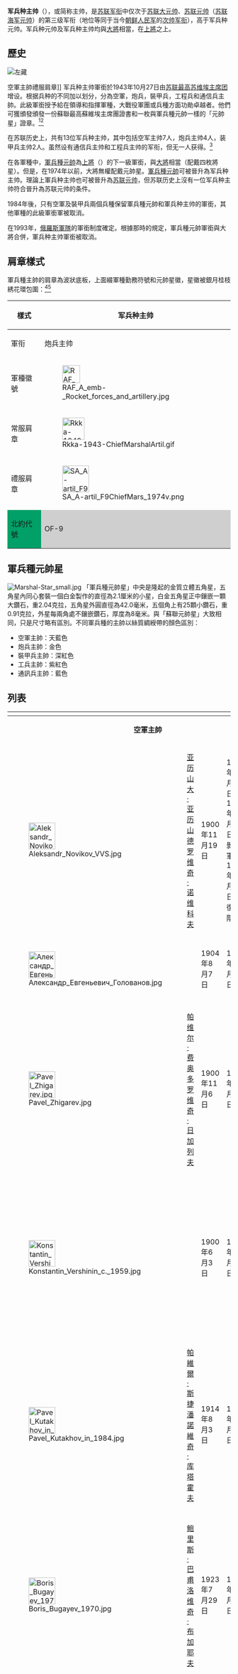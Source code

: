 {{noteTA
|G1=Military
|G2=地名	
|G3=PP
|G4=单位
}}
{{Infobox military rank
| name           = 軍兵種主帥
| native_name    = {{lang|ru|Главный маршал рода войск}}
| image          =Ussr-army-1943-55 Chief marshal.png
| image_size     = 300px
| alt            = 
| caption        = 1943年至1955年的「軍兵種主帥」肩章
| image2         = 
| image_size2    = 
| alt2           =
| caption2       = 
| image3         = 
| image_size3    = 
| alt3           =
| caption3       = 
| country        = {{Flag|USSR}}
| service branch = 
| rank insignia  = 
| rank           =
| NATO rank      = 
| Non-NATO rank  = 
| formation      = 	1943年2月4日
| abolished      = 	1991年
| rank group     = 
| higher rank    = [[蘇聯元帥|蘇聯元帥]]
| lower rank     =[[軍兵種元帥|軍兵種元帥]]<br>[[上將|上將]]
| equivalents    = [[蘇聯大將|蘇聯大將]]
| history        = {{tree list}}
*[[蘇聯軍銜|蘇聯軍銜]]
**{{le|1918年－1935年苏联军衔|Ranks and insignia of the Red Army and Navy 1918–1935|1918年至1935年制}}
**[[1935年－1940年苏联军衔|1935年至1940年制]]
**{{le|1940年－1943年苏联军衔|Ranks and insignia of the Red Army and Navy 1940–1943|1940年至1943年制}}
**{{le|1943年－1955年苏联军衔|Ranks and insignia of the Soviet Armed Forces 1943–1955|1943年至1955年制}}
**{{le|1955年－1991年苏联军衔|Ranks and insignia of the Soviet Armed Forces 1955–1991|1955年至1991年制}}
{{tree list/end}}
}}
'''军兵种主帅'''（{{lang-ru|Главный маршал рода войск}}），或简称主帅，是[[苏联军衔|苏联军衔]]中仅次于[[苏联大元帅|苏联大元帅]]、[[苏联元帅|苏联元帅]]（[[苏联海军元帅|苏联海军元帅]]）的第三级军衔（地位等同于当今[[朝鲜人民军|朝鲜人民军]]的[[朝鲜元帅|次帅]][[军衔|军衔]]），高于军兵种元帅。军兵种元帅及军兵种主帅均與[[大将_(苏联)|大將]]相當，在[[上將|上將]]之上。

== 歷史 ==
[[File:ChiefMarshal_Aviation_ShoulderBoards.jpg|左]]藏

空軍主帥禮服肩章]]
军兵种主帅軍銜於1943年10月27日由[[苏联最高苏维埃主席团|苏联最高苏维埃主席团]]增设。根据兵种的不同加以划分，分為空軍，炮兵，裝甲兵，工程兵和通信兵主帥。此級軍銜授予給在領導和指揮軍種，大戰役軍團或兵種方面功勛卓越者。他們可獲頒發頒發一份蘇聯最高蘇維埃主席團證書和一枚與軍兵種元帥一樣的「元帥星」證章。<ref>Erlass des Präsidiums des Obersten Sowjets der UdSSR vom 16. Januar 1943 über die Einführung der Dienstgrade ''Marschall der Flieger'', – der Artillerie und – der Panzertruppen''.</ref><ref>Erlass des Präsidiums des Obersten Sowjets der UdSSR vom 9. Oktober 1943 … über die Einführung der Dienstgrade „Marschall der Pioniertruppen und – der Fernmeldetruppe'' … sowie die Einführung der Rangklasse „Hauptmarschall der Waffengattung“.</ref>

在苏联历史上，共有13位军兵种主帅，其中包括空军主帅7人，炮兵主帅4人，装甲兵主帅2人。虽然设有通信兵主帅和工程兵主帅的军衔，但无一人获得。<ref>{{Cite web |url=http://www.chinape.org/xj/jsgf/2j-2d.htm |title=苏联军兵种主帅 |accessdate=2010-11-26 |archive-date=2009-06-14 |archive-url=https://web.archive.org/web/20090614122849/http://www.chinape.org/xj/jsgf/2j-2d.htm |dead-url=no }}</ref>

在各軍種中，[[军兵种元帅_(苏联)|軍兵種元帥]]為[[上將|上將]]（{{lang-ru|Генерал-полковник}}）的下一級軍銜，與[[大将_(苏联)|大將]]相當（配戴四枚將星）。但是，在1974年以前，大將無權配戴元帥星。[[军兵种元帅_(苏联)|軍兵種元帥]]可被晉升為军兵种主帅。理論上軍兵种主帅也可被晉升為[[苏联元帅|苏联元帅]]，但苏联历史上沒有一位军兵种主帅符合晉升為苏联元帅的条件。

1984年後，只有空軍及裝甲兵兩個兵種保留軍兵種元帥和軍兵种主帅的軍銜，其他軍種的此級軍銜軍被取消。

在1993年，[[俄羅斯軍隊|俄羅斯軍隊]]的軍銜制度確定。根據那時的規定，軍兵種元帥軍銜與大將合併，軍兵种主帅軍銜被取消。

== 肩章樣式 ==
軍兵種主帥的肩章為波狀底板，上面綴軍種勤務符號和元帥星徽，星徽被銀月桂枝綉花環包圍：<ref>Befehl des Volkskommissars der UdSSR für Verteidigung vom 26. Oktober 1943, über … Ausführung und Gestaltung – Marschallstern klein.</ref><ref>{{Cite web |url=http://www.lawmix.ru/docs_cccp.php?id=3769 |title=Указ Президиума Верховного Совета СССР от 26 апреля 1984 года № 89-XI «О воинских званиях офицерского состава Вооруженных Сил СССР» |access-date=2015-08-30 |archive-url=https://web.archive.org/web/20120131201417/http://www.lawmix.ru/docs_cccp.php?id=3769 |archive-date=2012-01-31 |dead-url=yes }}</ref>
{| width="100%" style="border:1px solid #8888aa; background-color:white; padding:5px; font-size:95%; margin: 0px 12px 12px 0px;"
|- style="background:#afafaf;"  
! colspan="1" | 樣式
! colspan="5" | 军兵种主帅 
|-
!軍衔
!炮兵主帅
!空军主帅
!装甲兵主帅
!通信兵主帅
!工程兵主帅
|-
!軍種徽號
![[File:RAF_A_emb-_Rocket_forces_and_artillery.jpg|40px]]
![[File:RAF_AF_branch_insignia1.jpg|50px]]
![[File:RAF_A_emb-Armoured_forces1936.gif|40px]]
![[File:Communication1936_forces_emb_n9618.png|40px]]
![[File:Engineer1924_forces_emb_n9619.png|40px]]
|- align="center" bgcolor="#efefef"
!常服肩章
| [[File:Rkka-1943-ChiefMarshalArtil.gif|50px]]
| [[File:Rkka-1943-MarshalAvia.gif|50px]]
| [[File:Rkka-1943-ChiefMarshArmoredForce.gif|50px]]
| [[File:Rkka-1943-ChiefMarshSignals.gif|50px]]
| [[File:Rkka-1943-ChiefMarshEngineers.gif|50px]]
|- align="center" bgcolor="#efefef"
!禮服肩章
| [[File:SA_A-artil_F9ChiefMars_1974v.png|60px]]
| [[File:SA_AF_F9ChiefMars_1974_v.svg|60px]]
| [[File:SA_A-armour_F9ChiefMars_1974v.png|60px]]
| [[File:SA_A-sign_F9ChiefMars_1974v.png|60px]]
| [[File:SA_A-engin_F9ChiefMars_1974v.png|60px]]
|- align="center" valign="center"
! colspan="1" style="background:#00a068;" |北約代號
! colspan="5" style="background:#cfcfcf;" |OF-9
|}

==軍兵種元帥星==
[[File:Marshal-Star_small.jpg|thumb]]
「軍兵種元帥星」中央是隆起的金質立體五角星，五角星內同心套裝一個白金製作的直徑為2.1厘米的小星，白金五角星正中鑲嵌一顆大鑽石，重2.04克拉，五角星外圓直徑為42.0毫米，五個角上有25顆小鑽石，重0.91克拉，外星每兩角處不鑲嵌鑽石，厚度為8毫米。與「蘇聯元帥星」大致相同，只是尺寸略有區別。不同軍兵種的主帥以絲質綢綬帶的顏色區別：
* 空軍主帥：天藍色
* 炮兵主帥：金色
* 裝甲兵主帥：深紅色
* 工兵主帥：紫紅色
* 通訊兵主帥：藍色

==列表==
{| class="wikitable" style="width:100%;font-size:100%; border: 2px solid gray; border-collapse: collapse;"
|-
!bgcolor="#DDDDDD" |{{nowrap|照片}}
!bgcolor="#DDDDDD" |{{nowrap|姓名}}
!bgcolor="#DDDDDD" |{{nowrap|出生日期}}
!bgcolor="#DDDDDD" |{{nowrap|受銜日期}}
!bgcolor="#DDDDDD" |{{nowrap|時任職務}}
!bgcolor="#DDDDDD" |{{nowrap|去世日期}}
|-
|bgcolor="#FFE4C4" colspan="6" align="center"|'''空軍主帥'''
|- align=center
|[[File:Aleksandr_Novikov_VVS.jpg|60px]]
|[[亚历山大·亚历山德罗维奇·诺维科夫|亚历山大·亚历山德罗维奇·诺维科夫]]<br>{{lang|ru|Алекса́ндр Алекса́ндрович Но́виков}}
|1900年11月19日
|1944年4月21日<br>1946年5月20日被剝奪軍階<br>1953年6月13日恢復軍階
|蘇聯空軍司令員
|1976年12月3日
|-
| colspan="6" bgcolor="DCDCDC"| 
|- align=center
|[[File:Александр_Евгеньевич_Голованов.jpg|60px]]
|{{link-en|亞歷山大·葉夫根耶維奇·戈洛瓦诺夫|Alexander_Golovanov}}<br>{{lang|ru|Александр Евгеньевич Голованов}}
|1904年8月7日
|1944年8月19日
|{{link-ru|遠程航空兵|Авиация дальнего действия СССР}}司令
|1975年9月22日
|-
| colspan="6" bgcolor="DCDCDC"| 
|- align=center
|[[File:Pavel_Zhigarev.jpg|60px]]
|[[帕维尔·费奥多罗维奇·日加列夫|帕维尔·费奥多罗维奇·日加列夫]]<br>{{lang|ru|Павел Фёдорович Жигарев}}
|1900年11月6日
|1955年3月11日
|蘇聯國防部第一副部長<br>空軍總司令
|1963年8月2日
|-
| colspan="6" bgcolor="DCDCDC"| 
|- align=center
|[[File:Konstantin_Vershinin_c._1959.jpg|60px]]
|{{link-en|康斯坦丁·安德烈耶維奇·韋爾希寧|Konstantin Vershinin}}<br>{{lang|ru|Константин Андреевич Вершинин}}
|1900年6月3日
|1959年5月8日
|蘇聯國防部副部長<br>空軍總司令
|1973年12月30日
|-
| colspan="6" bgcolor="DCDCDC"| 
|- align=center
|[[File:Pavel_Kutakhov_in_1984.jpg|60px]]
|[[帕維爾·斯捷潘諾維奇·库塔霍夫|帕維爾·斯捷潘諾維奇·库塔霍夫]]<br>{{lang|ru|Павел Степанович Кутахов}}
|1914年8月3日
|1972年11月3日
|蘇聯國防部副部長<br>空軍總司令
|1984年12月3日
|-
| colspan="6" bgcolor="DCDCDC"| 
|- align=center
|[[File:Boris_Bugayev_1970.jpg|60px]]
|[[鲍里斯·巴甫洛维奇·布加耶夫|鲍里斯·巴甫洛维奇·布加耶夫]]<br>{{lang|ru|Бори́с Па́влович Буга́ев}}
|1923年7月29日
|1977年10月28日
|蘇聯民用航空部部長
|2007年1月13日
|-
| colspan="6" bgcolor="DCDCDC"| 
|- align=center
|[[File:Noun_confusion_Delwar_781825.svg|60px]]
|{{link-en|亞歷山大·伊万諾維奇·科尔杜诺夫|Alexander Koldunov}}<br>{{lang|ru|Александр Иванович Колдунов}}
|1923年9月20日
|1984年10月31日
|蘇聯國防部副部長<br>國土防空軍總司令
|1992年6月7日
|-
|bgcolor="#FFE4C4" colspan="6" align="center"|'''炮兵主帅'''
|- align=center
|[[File:Nikolay_Voronov_2.jpg|60px]]
|[[尼古拉·尼古拉耶維奇·沃羅諾夫|尼古拉·尼古拉耶維奇·沃羅諾夫]]<br>{{lang|ru|Никола́й Никола́евич Во́ронов}}
|1899年5月5日
|1944年2月21日
|蘇聯武裝力量炮兵司令員
|1968年2月28日
|-
| colspan="6" bgcolor="DCDCDC"| 
|- align=center
|[[File:Mitrofan_Nedelin.jpg|60px]]
|[[米特罗凡·伊万诺维奇·涅杰林|米特罗凡·伊万诺维奇·涅杰林]]<br>{{lang|ru|Митрофа́н Ива́нович Неде́лин}}
|1902年11月9日
|1959年5月8日
|蘇聯國防部副部長
|1960年10月24日
|-
| colspan="6" bgcolor="DCDCDC"| 
|- align=center
|[[File:Noun_confusion_Delwar_781825.svg|60px]]
|{{link-ru|謝爾蓋·謝爾蓋耶維奇·瓦连佐夫|Варенцов,_Сергей_Сергеевич}}<br>{{lang|ru|Серге́й Серге́евич Варенцо́в}}
|1901年9月2日
|1961年5月6日
|蘇聯陸軍火箭兵與炮兵司令員
|1971年3月1日
|-
| colspan="6" bgcolor="DCDCDC"| 
|- align=center
|[[File:Vladimir_Tolubko.jpg|60px]]
|{{link-ru|弗拉基米爾·費奧多羅維奇·托卢布科|Толубко,_Владимир_Фёдорович}}<br>{{lang|ru|Владимир Фёдорович Толубко}}
| 1914年11月12日
|1983年3月25日
|蘇聯國防部副部長<br>{{link-ru|蘇聯戰略火箭軍|Ракетные войска стратегического назначения СССР}}總司令
|1989年6月17日
|-
|bgcolor="#FFE4C4" colspan="6" align="center"|'''裝甲兵主帅'''
|- align=center
|[[File:Pavel_Alekseyevich_Rotmistrov.jpg|center]]
|[[帕維爾·阿列克謝耶維奇·罗特米斯特罗夫|帕維爾·阿列克謝耶維奇·罗特米斯特罗夫]]<br>{{lang|ru|Па́вел Алексе́евич Ро́тмистров}}
|1901年7月6日
|1962年2月28日
|蘇軍裝甲兵軍事學院院長
|1982年4月6日
|- align=center
|[[File:Hamazasp_Babadzhanian_4.jpg|60px]]
|[[阿馬扎斯普·哈恰圖羅維奇·巴巴賈尼揚|阿馬扎斯普·哈恰圖羅維奇·巴巴賈尼揚]]<br>{{lang|ru|Амазасп Хачатурович Бабаджанян}}<br>{{lang|hy|Համազասպ Խաչատուրի Բաբաջանյան}}
|1906年2月18日
|1975年4月29日
|蘇軍裝甲兵主任
|1977年11月1日
|-
|}

== 参见 ==
{{Portal box|苏联|军事}}
* [[苏联元帅列表|苏联元帅列表]]
* [[苏联军衔|苏联军衔]]
* [[軍兵種元帥_(蘇聯)|軍兵種元帥 (蘇聯)]]

==参考文献==
{{Reflist}}

{{苏联元帅}}
{{蘇聯軍階}}
[[Category:苏联元帅|*]]
[[Category:苏联军衔|Category:苏联军衔]]
